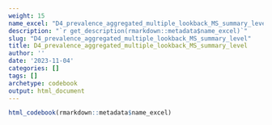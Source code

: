 ```yaml
---
weight: 15
name_excel: "D4_prevalence_aggregated_multiple_lookback_MS_summary_level.xlsx"
description: "`r get_description(rmarkdown::metadata$name_excel)`"
slug: "D4_prevalence_aggregated_multiple_lookback_MS_summary_level"
title: D4_prevalence_aggregated_multiple_lookback_MS_summary_level
author: ''
date: '2023-11-04'
categories: []
tags: []
archetype: codebook
output: html_document
---
```


```r
html_codebook(rmarkdown::metadata$name_excel)
```
